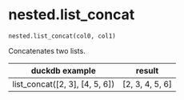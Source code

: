 # nested.list_concat { #duckops.nested.list_concat }

`nested.list_concat(col0, col1)`

Concatenates two lists.

| duckdb example | result |
| -------------- | ------ |
| list_concat([2, 3], [4, 5, 6]) | [2, 3, 4, 5, 6] |
